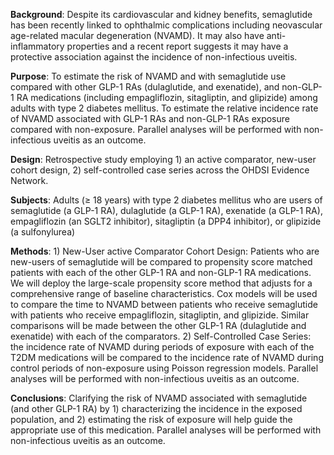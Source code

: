 **Background**: Despite its cardiovascular and kidney benefits, semaglutide has been recently linked to ophthalmic complications including neovascular age-related macular degeneration (NVAMD). It may also have anti-inflammatory properties and a recent report suggests it may have a protective association against the incidence of non-infectious uveitis.

**Purpose**: To estimate the risk of NVAMD and with semaglutide use compared with other GLP-1 RAs (dulaglutide, and exenatide), and non-GLP-1 RA medications (including empagliflozin, sitagliptin, and glipizide) among adults with type 2 diabetes mellitus. To estimate the relative incidence rate of NVAMD associated with GLP-1 RAs and non-GLP-1 RAs exposure compared with non-exposure. Parallel analyses will be performed with non-infectious uveitis as an outcome.

**Design**: Retrospective study employing 1) an active comparator, new-user cohort design, 2) self-controlled case series across the OHDSI Evidence Network.

**Subjects**: Adults (≥ 18 years) with type 2 diabetes mellitus who are users of semaglutide (a GLP-1 RA), dulaglutide (a GLP-1 RA), exenatide (a GLP-1 RA), empagliflozin (an SGLT2 inhibitor), sitagliptin (a DPP4 inhibitor), or glipizide (a sulfonylurea)

**Methods**: 1) New-User active Comparator Cohort Design: Patients who are new-users of semaglutide will be compared to propensity score matched patients with each of the other GLP-1 RA and non-GLP-1 RA medications. We will deploy the large-scale propensity score method that adjusts for a comprehensive range of baseline characteristics. Cox models will be used to compare the time to NVAMD between patients who receive semaglutide with patients who receive empagliflozin, sitagliptin, and glipizide. Similar comparisons will be made between the other GLP-1 RA (dulaglutide and exenatide) with each of the comparators. 2) Self-Controlled Case Series: the incidence rate of NVAMD during periods of exposure with each of the T2DM medications will be compared to the incidence rate of NVAMD during control periods of non-exposure using Poisson regression models. Parallel analyses will be performed with non-infectious uveitis as an outcome.

**Conclusions**: Clarifying the risk of NVAMD associated with semaglutide (and other GLP-1 RA) by 1) characterizing the incidence in the exposed population, and 2) estimating the risk of exposure will help guide the appropriate use of this medication. Parallel analyses will be performed with non-infectious uveitis as an outcome.

